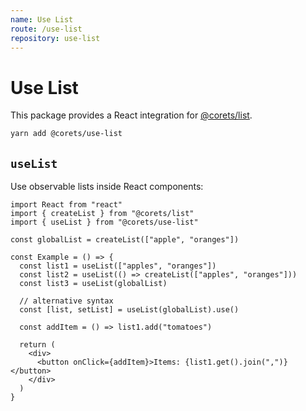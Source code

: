 ```yaml
---
name: Use List
route: /use-list
repository: use-list
---
```


# Use List

This package provides a React integration for [@corets/list](/list).

```bash
yarn add @corets/use-list
```

## `useList`

Use observable lists inside React components:

```tsx
import React from "react"
import { createList } from "@corets/list"
import { useList } from "@corets/use-list"

const globalList = createList(["apple", "oranges"])

const Example = () => {
  const list1 = useList(["apples", "oranges"])
  const list2 = useList(() => createList(["apples", "oranges"]))
  const list3 = useList(globalList)

  // alternative syntax
  const [list, setList] = useList(globalList).use()

  const addItem = () => list1.add("tomatoes")

  return (
    <div>
      <button onClick={addItem}>Items: {list1.get().join(",")}</button>
    </div>
  )
}
```
